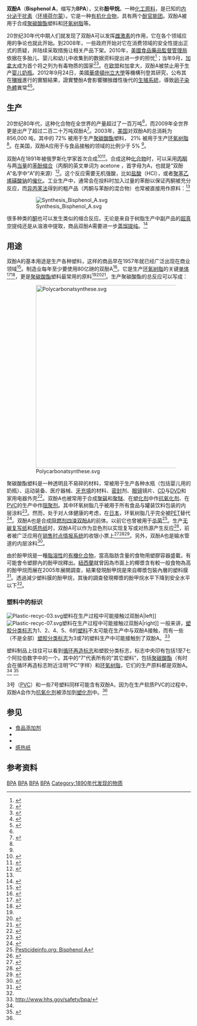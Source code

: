 {{noteTA
|T=zh-hans:双酚A
|1=zh-hans:双酚A
}}
{{Chembox
|   NameEn = Bisphenol A
|   ImageFile1 = Bisphenol A skeletal.png
|   ImageSize1 = 200px 
|   ImageName1 = 双酚A的化学结构
|   ImageFile2 = Bisphenol A.png
|   ImageSize2 = 180px 
|   ImageName = 双酚A
|   IUPACName = 4,4'-dihydroxy-2,2-diphenylpropane
|   IUPACNameZh = 2,2-二(4-羟基苯基)丙烷
|   OtherNames = 双酚A；酚甲烷；二酚基丙烷；p,p'-异亚丙基双酚；2,2-雙對酚丙烷
|   Abbreviations = BPA
| Section1 = {{Chembox Identifiers
|   SMILES = CC(c2ccc(O)cc2)(C)c1ccc(O)cc1
|   CASNo = 80-05-7
|   CASNo_Ref = {{cascite}}
|   PubChem = 6623
|   EINECS = 201-245-8
|   ChemSpiderID = 6371
|   RTECS = SL6300000
  }}
| Section2 = {{Chembox Properties
|   C=15|H=16|O=2
|   Appearance = 白色至浅棕色片状结晶或粉末
|   Density = 1.20 g/cm³ (固)
|   Solubility = 120–300 ppm (21.5 °C)
|   MeltingPt = 158 - 159 °C (430 K)
|   BoilingPt = 220 °C (493 K) / 4 mmHg
|   Viscosity = 
}}
| Section3 = {{Chembox Structure
|   CrystalStruct = 
|   Dipole =
  }}
| Section7 = {{Chembox Hazards
|   MainHazards =
|   ExternalMSDS =
|   NFPA-H = 3
|   NFPA-F = 0
|   NFPA-R = 0
|   FlashPt = 227 °C
|   RPhrases = {{R36/37/38}}-{{R43}}
|   SPhrases = {{S24}}-{{S26}}-{{S37}}
  }}
}}

'''双酚A'''（'''Bisphenol A'''，缩写为'''BPA'''），又称'''酚甲烷'''。一种[[化工原料|化工原料]]，是已知的[[内分泌干扰素|内分泌干扰素]]（[[环境荷尔蒙|环境荷尔蒙]]）。它是一种[[有机化合物|有机化合物]]，具有两个[[酚|酚]][[官能团|官能团]]。双酚A被用于合成[[聚碳酸酯|聚碳酸酯]]塑料和[[环氧树脂|环氧树脂]]等。

20世纪30年代中期人们就发现了双酚A可以发挥[[雌激素|雌激素]]的作用，它在各个领域应用的争论也就此开始。到2008年，一些政府开始对它在消费领域的安全性提出正式的质疑，并陆续采取措施让相关产品下架。2010年，[[美國食品藥品監督管理局|美國食品藥品監督管理局]]依据在多胎儿、婴儿和幼儿中收集到的数据资料提出进一步的担忧<ref name="U.S. Food and Drug Administration">{{Cite web|url=http://www.fda.gov/NewsEvents/PublicHealthFocus/ucm197739.htm|title=Update on Bisphenol A for Use in Food Contact Applications: January 2010|date=2010-01-15|publisher=U.S. Food and Drug Administration|accessdate=2010-01-15|archive-date=2010-01-19|archive-url=https://web.archive.org/web/20100119070610/http://www.fda.gov/NewsEvents/PublicHealthFocus/ucm197739.htm|dead-url=no}}</ref>；当年9月，[[加拿大|加拿大]]成为首个将之列为有毒物质的国家<ref>{{Cite journal |url=http://www.gazette.gc.ca/rp-pr/p2/2010/2010-10-13/pdf/g2-14421.pdf |title=Canada Gazette Part II |journal=[[Canada_Gazette|Canada Gazette]] |volume=144 |issue=21 |date=2010-10-13 |pages=1806–18 |access-date=2011-07-07 |archive-date=2012-03-18 |archive-url=https://web.archive.org/web/20120318200617/http://www.gazette.gc.ca/rp-pr/p2/2010/2010-10-13/pdf/g2-14421.pdf |dead-url=no }}</ref><ref>{{Cite news|url=http://www.theglobeandmail.com/news/national/canada-first-to-declare-bisphenol-a-toxic/article1755272/ |title=Canada first to declare bisphenol A toxic |author=Martin Mittelstaedt |work=The Globe and Mail |location=Canada  |date=2010-10-13}}</ref>。在[[欧盟|欧盟]]和加拿大，双酚A被禁止用于生产[[婴儿奶瓶|婴儿奶瓶]]。2012年9月24日，美國[[華盛頓州立大學|華盛頓州立大學]]等機構刊登其研究，公布其在[[獼猴|獼猴]]進行的實驗結果，證實雙酚A會影響獼猴雌性後代的[[生殖系統|生殖系統]]，導致[[卵子|卵子]][[染色體|染色體]]異常<ref>{{cite news |url=http://www.appledaily.com.tw/realtimenews/article/international/20120925/144072/1 |title=雙酚A影響雌性生殖系統　獼猴實驗證實 |date=2012-09-25 |accessdate=2012-09-25 |language=zh-hant |publisher=[[蘋果日報_(台灣)|蘋果日報]] }}</ref><ref name="Hunt Lawson Gieske Murdoch pp. 17525–17530">{{cite journal | last=Hunt | first=P. A. | last2=Lawson | first2=C. | last3=Gieske | first3=M. | last4=Murdoch | first4=B. | last5=Smith | first5=H. | last6=Marre | first6=A. | last7=Hassold | first7=T. | last8=VandeVoort | first8=C. A. | title=Bisphenol A alters early oogenesis and follicle formation in the fetal ovary of the rhesus monkey | journal=Proceedings of the National Academy of Sciences | publisher=Proceedings of the National Academy of Sciences | volume=109 | issue=43 | date=2012-09-24 | issn=0027-8424 | doi=10.1073/pnas.1207854109 | pages=17525–17530}}</ref>。

==生产==
20世纪80年代，这种化合物在全世界的产量超过了一百万吨<ref name = Fiege/>，而2009年全世界更是出产了超过二百二十万吨双酚A<ref>{{Cite news|url=http://www.reuters.com/article/idUSTRE65L6JN20100622?loomia_ow=t0:s0:a49:g43:r3:c0.084942:b35124310:z0|title=Experts demand European action on plastics chemical|publisher=Reuters|date=2010-06-22|accessdate=2011-07-07|archive-date=2019-06-14|archive-url=https://web.archive.org/web/20190614072154/https://www.reuters.com/article/us-chemical-bpa-health/experts-demand-european-action-on-plastics-chemical-idUSTRE65L6JN20100622?loomia_ow=t0:s0:a49:g43:r3:c0.084942:b35124310:z0|dead-url=no}}</ref>。2003年，[[美国|美国]]对双酚A的总消耗为 856,000 吨，其中的 72% 被用于生产[[聚碳酸酯|聚碳酸酯]]塑料， 21% 被用于生产[[环氧树脂|环氧树脂]]<ref name="CERHR"/>。在美国，双酚A应用于与食品接触的领域的比例少于 5% <ref name="epa-action-plan"/>。

双酚A在1891年被俄罗斯化学家{{le|Alexander Dianin}}首次合成<ref name=dianin>{{Cite journal | author=Dianin | title = Zhurnal russkogo fiziko-khimicheskogo obshchestva | volume = 23 | year = 1891 | pages =  492–}}</ref><ref>{{Cite journal | first = Theodor | last = Zincke | authorlink = Theodor Zincke | title = Ueber die Einwirkung von Brom und von Chlor auf Phenole: Substitutionsprodukte, Pseudobromide und Pseudochloride | journal=[[Justus_Liebigs_Annalen_der_Chemie|Justus Liebigs Annalen der Chemie]] | year = 1905 | pages = 75–99 | doi = 10.1002/jlac.19053430106 | volume = 343}}</ref>。合成这种[[化合物|化合物]]时，可以采用[[丙酮|丙酮]]与两[[化學當量|当量]]的[[苯酚|苯酚]][[缩合|缩合]]（丙酮的英文单词为 acetone ，首字母为A，也就是“双酚A”名字中“A”的来源）<ref>{{Cite book | last=Uglea | first=Constantin V. | coauthors=Ioan I. Negulescu | title=Synthesis and Characterization of Oligomers | url=https://archive.org/details/synthesischaract0000ugle | year=1991 | publisher=[[CRC_Press|CRC Press]] | page=[https://archive.org/details/synthesischaract0000ugle/page/103 103] | isbn=0849349540}}</ref>。这个反应需要无机强酸，比如[[盐酸|盐酸]]（HCl），或者[[聚苯乙烯磺酸钠|聚苯乙烯磺酸钠]]的[[催化|催化]]。工业生产中，通常会在投料时加入过量的苯酚以保证丙酮被充分反应，而[[异丙苯法|异丙苯法]]得到的粗产品（丙酮与苯酚的混合物）也常被直接用作原料：<ref name=Fiege/>

:[[File:Synthesis_Bisphenol_A.svg|frameless]]

很多种类的[[酮|酮]]也可以发生类似的缩合反应。无论是来自于树脂生产中副产品的[[超真空|超真空]]提纯还是从溶液中提取，商品双酚A需要进一步[[蒸馏|蒸馏]][[提纯|提纯]]。<ref name=Fiege>{{Cite book | first = Helmut | last = Fiege | coauthors = Heinz-Werner Voges, Toshikazu Hamamoto, Sumio Umemura, Tadao Iwata, Hisaya Miki, Yasuhiro Fujita, Hans-Josef Buysch, Dorothea Garbe, Wilfried Paulus | title = Phenol Derivatives | series = Ullmann's Encyclopedia of Industrial Chemistry | publisher=Wiley-VCH | location = Weinheim | year = 2002 | doi = 10.1002/14356007.a19_313}}</ref>

==用途==
{{further|聚碳酸酯}}
双酚A的基本用途是生产各种塑料，这样的商品早在1957年就已经广泛出现在商业领域<ref name="infosheet">{{Cite web | title=Bisphenol A Information Sheet | date=October 2002 | publisher=Bisphenol A Global Industry Group | url=http://www.bisphenol-a.org/pdf/DiscoveryandUseOctober2002.pdf | accessdate=2010-12-07 }}</ref>。制造业每年至少要使用80亿磅的双酚A<ref name="USNews3">{{Cite news|url=http://health.usnews.com/health-news/family-health/heart/articles/2009/06/10/studies-report-more-harmful-effects-from-bpa.html|title=Studies Report More Harmful Effects From BPA|date=2009-06-10|work=[[U.S._News_&_World_Report|U.S. News & World Report]]|accessdate=2010-10-28}}</ref>。它是生产[[环氧树脂|环氧树脂]]的关键[[单体|单体]]<ref>{{Cite web|url=http://www.californiaprogressreport.com/2009/07/committee_succe.html|title=Lawmakers to press for BPA regulation|last=Replogle|first=Jill|date=2009-07-17|publisher=California Progress Report|accessdate=2009-08-02|deadurl=yes|archiveurl=https://web.archive.org/web/20090722111113/http://www.californiaprogressreport.com/2009/07/committee_succe.html|archivedate=2009-07-22}} </ref><ref>{{Cite news|url=http://www.thestar.com/article/415296|title=Ridding life of bisphenol A a challenge|last=Ubelacker|first=Sheryl|date=2008-04-16|work=Toronto Star|accessdate=2009-08-02|archive-date=2012-03-19|archive-url=https://www.webcitation.org/66HIQv2FW?url=http://www.thestar.com/article/415296|dead-url=no}}</ref>，更是[[聚碳酸酯|聚碳酸酯]]塑料最常用的原料<ref name=Fiege/><ref>{{Cite book|last=Kroschwitz|first=Jacqueline I.|title=Kirk-Othmer encyclopedia of chemical technology|edition=5|volume=5|pages=8|isbn=0471526959}}</ref><ref>{{Cite web|url=http://www.alliancepoly.com/polycarbonate.asp|title=Polycarbonate (PC) Polymer Resin|publisher=Alliance Polymers, Inc|accessdate=2009-08-02|deadurl=yes|archiveurl=https://web.archive.org/web/20090921084954/http://www.alliancepoly.com/polycarbonate.asp|archivedate=2009-09-21}}</ref>。生产聚碳酸酯的总反应可以写成：

:[[File:Polycarbonatsynthese.svg|500px]]

聚碳酸酯塑料是一种透明且不易碎的材料，常被用于生产各种水瓶（包括婴儿用的奶瓶）、运动装备、医疗器械、[[牙充填|牙充填]]的材料、[[密封|密封]]剂、[[眼镜|眼镜]]镜片、[[CD|CD]]与[[DVD|DVD]]和家用电器外壳<ref name="CERHR">{{Cite news | title = CERHR Expert Panel Report for Bisphenol A | url = http://cerhr.niehs.nih.gov/chemicals/bisphenol/BPAFinalEPVF112607.pdf | format = PDF | accessdate = 2008-04-18 | date = 2007-11-26 | author = National Toxicology Program, U.S. Department of Health and Human Services | archiveurl = https://web.archive.org/web/20080218195117/http://cerhr.niehs.nih.gov/chemicals/bisphenol/BPAFinalEPVF112607.pdf | archivedate = 2008-02-18 | deadurl = yes }}</ref>。双酚A也被常用于合成[[聚砜|聚砜]]和[[聚醚|聚醚]]、在[[塑化剂|塑化剂]]中作[[抗氧化剂|抗氧化剂]]、在[[PVC|PVC]]的生产中作[[阻聚剂|阻聚剂]]。其中环氧树脂几乎被用于所有食品与罐装饮料包装的内层涂料<ref name="C&ENews">{{Cite journal|last=Erickson|first=Britt E.|date=2008-06-02|title=Bisphenol A under scrutiny|journal=Chemical and Engineering News|publisher=American Chemical Society|volume=86|issue=22|pages=36–39|url=http://pubs.acs.org/isubscribe/journals/cen/86/i22/html/8622gov1.html|access-date=2011-07-07|archive-date=2019-06-14|archive-url=https://web.archive.org/web/20190614072150/https://pubsapp.acs.org/isubscribe/journals/cen/86/i22/html/8622gov1.html|dead-url=no}}</ref>。然而，处于对人体健康的考虑，在[[日本|日本]]，环氧树脂几乎完全被[[聚对苯二甲酸乙二酯|PET]]替代<ref>{{Cite web|url=http://www.foodnavigator.com/Financial-Industry/Consumers-fear-the-packaging-a-BPA-alternative-is-needed-now|title=Consumers fear the packaging - a BPA alternative is needed now|last=Byrne|first=Jane|date=2008-09-22|accessdate=2010-01-05|archive-date=2012-03-19|archive-url=https://www.webcitation.org/66HIS4QXh?url=http://www.foodnavigator.com/Financial-Industry/Consumers-fear-the-packaging-a-BPA-alternative-is-needed-now|dead-url=yes}}</ref>。双酚A也是合成[[阻燃剂|阻燃剂]][[四溴双酚A|四溴双酚A]]的前体。以前它也曾被用于[[杀菌|杀菌]]<ref>[http://pesticideinfo.org/Detail_Chemical.jsp?Rec_Id=PC33756 Pesticideinfo.org: Bisphenol A]</ref>。生产[[无碳复写纸|无碳复写纸]]和[[感热纸|感热纸]]时，双酚A可以作为显色剂以实现复写或对热源产生反应<ref>{{Cite patent|US|6562755}}</ref>，前者被广泛应用在[[销售时点情报系统|销售时点情报系统]]的收银小票上<ref>{{Cite web|title=More evidence that BPA laces store receipts|url=http://www.sciencenews.org/view/generic/id/61490/title/Science_%2B_the_Public__More_evidence_that_BPA_laces_store_receipts|quote=Bill Van Den Brandt of Appleton Papers says that the receipts paper made by his company (which bills itself as the nation's leading producer of carbonless and thermal papers) is BPA-free.|date=2001-07-27|accessdate=2010-08-03|author=Raloff, Janet|publisher=Science News|archive-url=https://web.archive.org/web/20100731084121/http://www.sciencenews.org/view/generic/id/61490/title/Science_%2B_the_Public__More_evidence_that_BPA_laces_store_receipts|archive-date=2010-07-31|dead-url=yes}}</ref><ref>{{Cite web|title=Concerned about BPA: Check your receipts|url=http://www.sciencenews.org/view/generic/id/48084/title/Science_%2B_the_Public__Concerned_about_BPA_Check_your_receipts|date=2009-10-07|accessdate=2010-08-03|author=Raloff, Janet|publisher=Science News}}</ref><ref name="ReferenceA">{{cite journal | last=Fukazawa | first=Hitoshi | last2=Hoshino | first2=Kentaro | last3=Shiozawa | first3=Tatsushi | last4=Matsushita | first4=Hidetsuru | last5=Terao | first5=Yoshiyasu | title=Identification and quantification of chlorinated bisphenol A in wastewater from wastepaper recycling plants | url=https://archive.org/details/sim_chemosphere_2001-08_44_5/page/973 | journal=Chemosphere | publisher=Elsevier BV | volume=44 | issue=5 | year=2001 | issn=0045-6535 | doi=10.1016/s0045-6535(00)00507-5 | pages=973–979}}</ref>。另外，双酚A也是输水管道的内层涂料<ref name="epa-action-plan">{{Cite web|url=http://www.epa.gov/oppt/existingchemicals/pubs/actionplans/bpa_action_plan.pdf|title=Bisphenol A Action Plan|date=2010-03-29|publisher=U.S. Environmental Protection Agency|accessdate=2010-04-12|archive-date=2011-02-04|archive-url=https://web.archive.org/web/20110204064057/http://www.epa.gov/oppt/existingchemicals/pubs/actionplans/bpa_action_plan.pdf|dead-url=no}}</ref>。

由於酚甲烷是一種[[脂溶性|脂溶性]]的[[有機化合物|有機化合物]]，當高脂肪含量的食物用塑膠容器盛載，有可能會令塑膠內的酚甲烷釋出。[[紐西蘭|紐西蘭]]就曾因為市面上的椰漿含有較一般食物為高的酚甲烷而展在2005年展開調查，結果發現酚甲烷是來自椰漿包裝內層的塑料膜<ref name=pearl>{{cite episode en |url=http://programme.tvb.com/foodandtravel/whatreallyinourfood4/episode/3/ |title=Curry |series=食物大搜查 |serieslink=http://programme.tvb.com/foodandtravel/whatreallyinourfood4/ |episode=3 |station=[[明珠台|明珠台]] |city=[[香港|香港]] |date=2012-10-24 }}</ref>。透過減少塑料膜的酚甲烷，其後的調查發現椰漿的酚甲烷水平下降到安全水平以下<ref name=pearl />。

===塑料中的标识===
{{Main|塑胶分类标志}}
[[Image:Plastic-recyc-03.svg|thumb]]塑料在生产过程中可能接触过双酚A|left]]
[[Image:Plastic-recyc-07.svg|thumb]]塑料在生产过程中可能接触过双酚A|right]]
一般来讲，[[塑胶分类标志|塑胶分类标志]]为1、2、4、5、6的[[塑料|塑料]]不太可能在生产中与双酚A接触，而有一些（不是全部）[[塑胶分类标志|塑胶分类标志]]为3或7的塑料生产中可能接触到了双酚A。<ref>http://www.hhs.gov/safety/bpa/</ref> 

塑料制品上往往可以看到[[循环再造标志|循环再造标志]]和塑胶分类标志，标志中央印有包括1至7七个阿拉伯数字中的一个。其中的“7”代表所有的“其它塑料”，包括[[聚碳酸酯|聚碳酸酯]]（有时会在循环再造标志附近注明“PC”字样）和[[环氧树脂|环氧树脂]]，它们的生产原料都是双酚A。<ref name=Fiege/><!--When such plastics are exposed to hot liquids, bisphenol A leaks out 55 times faster than it does under normal conditions.{{Clarify|date=March 2009}}--><!-- Unit incomplete.  Nanogrammes per hour per how much of the plastic?  That much per mg would be a lot, per tonne not much. Also need to know what "hot" means, and what "normal conditions" means.--><ref name="sciam2008">{{Cite journal|author=Biello D | title=Plastic (not) fantastic: Food containers leach a potentially harmful chemical | journal=Scientific American | volume=2 | date=2008-02-19 | url=http://www.sciam.com/article.cfm?id=plastic-not-fantastic-with-bisphenol-a | accessdate=2008-04-09}}</ref>

3号（[[PVC|PVC]]）和一些7号塑料同样可能含有双酚A，因为在生产软质PVC的过程中，双酚A会作为[[抗氧化剂|抗氧化剂]]被添加到[[塑化剂|塑化剂]]中。<ref name=Fiege/>

{{clear}}

==参见==
* [[食品添加剂|食品添加剂]]
* {{le|双酚A二缩甘油醚|Bisphenol A diglycidyl ether}}
* {{le|六氟双酚A|BPAF}}
* [[感热纸|感热纸]]

==参考资料==
{{Reflist|40em}}

{{HealthIssuesOfPlastics}}
{{Authority control}}

[[Category:双酚|BPA]]
[[Category:塑化劑|BPA]]
[[Category:环境激素|BPA]]
[[Category:俄羅斯發明|BPA]]
[[Category:1890年代发现的物质|Category:1890年代发现的物质]]